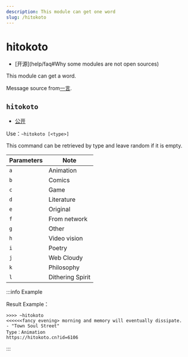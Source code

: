 ```yaml
---
description: This module can get one word
slug: /hitokoto
---
```


# hitokoto

-   [开源]\(help/faq#Why some modules are not open sources)

This module can get a word.

Message source from[一言](https://hitokoto.cn/).

## `hitokoto`

-   [公开](permissions)

Use：`~hitokoto [<type>]`

This command can be retrieved by type and leave random if it is empty.

| Parameters | Note               |
| ---------- | ------------------ |
| `a`        | Animation          |
| `b`        | Comics             |
| `c`        | Game               |
| `d`        | Literature         |
| `e`        | Original           |
| `f`        | From network       |
| `g`        | Other              |
| `h`        | Video vision       |
| `i`        | Poetry             |
| `j`        | Web Cloudy         |
| `k`        | Philosophy         |
| `l`        | Dithering Spirit   |

:::info Example

Result Example：

```
>>>> ~hitokoto
<<<<<<fancy evening> morning and memory will eventually dissipate.
- "Town Soul Street"
Type：Animation
https://hitokoto.cn?id=6106
```

:::
